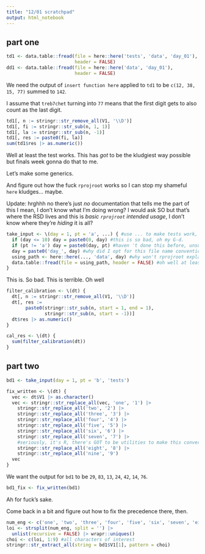 ```yaml
---
title: "12/01 scratchpad"
output: html_notebook
---
```


## part one 

```r
td1 <- data.table::fread(file = here::here('tests', 'data', 'day_01'),
                         header = FALSE)
dd1 <- data.table::fread(file = here::here('data', 'day_01'),
                         header = FALSE)

```

We need the output of `insert function here` applied to `td1` to be `c(12, 38, 15, 77)` summed to `142`. 

I assume that `treb7chet` turning into `77` means that the first digit gets to also count as the last digit.

```r
td1[, n := stringr::str_remove_all(V1, '\\D')]
td1[, fi := stringr::str_sub(n, 1, 1)]
td1[, la := stringr::str_sub(n, -1)]
td1[, res := paste0(fi, la)]
sum(td1$res |> as.numeric())
```
Well at least the test works. This has *got* to be the kludgiest way possible but finals week gonna do that to me.

Let's make some generics.

And figure out how the fuck `rprojroot` works so I can stop my shameful `here` kludges... maybe.

Update: hrghhh no there's just *no* documentation that tells me the part of this I mean, I don't know what I'm doing wrong? I would ask SO but that's where the RSD lives and this is *basic `rprojroot` intended usage*, I don't know where they're *hiding* it is all? 

```r
take_input <- \(day = 1, pt = 'a', ...) { #use ... to make tests work, for now
  if (day <= 10) day = paste0(0, day) #this is so bad, oh my G-d.
  if (pt != 'a') day = paste0(day, pt) #haven 't done this before, unsure how to handle second part
  day = paste0('day_', day) #why did I opt for this file name convention anyway
  using_path <- here::here(..., 'data', day) #why won't rprojroot explain how to stop doing this
  data.table::fread(file = using_path, header = FALSE) #oh well at least it works 
}
```

This is. So bad. This is terrible. Oh well

```r
filter_calibration <- \(dt) {
  dt[, n := stringr::str_remove_all(V1, '\\D')]
  dt[, res := 
       paste0(stringr::str_sub(n, start = 1, end = 1),
              stringr::str_sub(n, start = -1))]
  dt$res |> as.numeric()
}

cal_res <- \(dt) {
  sum(filter_calibration(dt))
}
```


## part two

```r
bd1 <- take_input(day = 1, pt = 'b', 'tests')
```
```r
fix_written <- \(dt) {
  vec <- dt$V1 |> as.character()
  vec <- stringr::str_replace_all(vec, 'one', '1') |>
    stringr::str_replace_all('two', '2') |>
    stringr::str_replace_all('three', '3') |>
    stringr::str_replace_all('four', '4') |>
    stringr::str_replace_all('five', '5') |>
    stringr::str_replace_all('six', '6') |>
    stringr::str_replace_all('seven', '7') |>
    #seriously, it's R, there's GOT to be utilities to make this conversion already
    stringr::str_replace_all('eight', '8') |>
    stringr::str_replace_all('nine', '9')
  vec
}
```

We want the output for `bd1` to be `29`, `83`, `13`, `24`, `42`, `14`, `76`.

```r
bd1_fix <- fix_written(bd1)
```

Ah for fuck's sake.

Come back in a bit and figure out how to fix the precedence there, then.

```r
num_eng <- c('one', 'two', 'three', 'four', 'five', 'six', 'seven', 'eight', 'nine') 
loi <- strsplit(num_eng, split = '') |> 
  unlist(recursive = FALSE) |> wrapr::uniques()
choi <- c(loi, 1:9) #all characters of interest
stringr::str_extract_all(string = bd1$V1[1], pattern = choi) 

```


